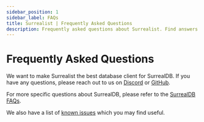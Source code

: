 ---
sidebar_position: 1
sidebar_label: FAQs
title: Surrealist | Frequently Asked Questions
description: Frequently asked questions about Surrealist. Find answers to common questions about Surrealist, the SurrealDB database, and more.
---

# Frequently Asked Questions

We want to make Surrealist the best database client for SurrealDB. If you have any questions, please reach out to us on [Discord](https://discord.com/invite/surrealdb) or [GitHub](https://github.com/surrealdb/surrealist).

For more specific questions about SurrealDB, please refer to the [SurrealDB FAQs](/docs/surrealist/faqs/info).

We also have a list of [known issues](/docs/surrealist/faqs/known-issues) which you may find useful.